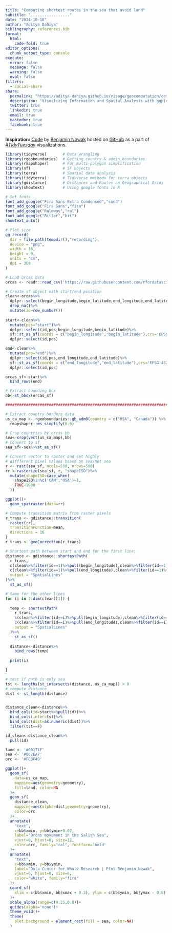 ```yaml
---
title: "Computing shortest routes in the sea that avoid land"
subtitle: "................."
date: "2024-10-18"
author: "Aditya Dahiya"
bibliography: references.bib
format:
  html:
    code-fold: true
editor_options: 
  chunk_output_type: console
execute: 
  error: false
  message: false
  warning: false
  eval: false
filters:
  - social-share
share:
  permalink: "https://aditya-dahiya.github.io/visage/geocomputation/computing_sea_routes.html"
  description: "Visualizing Information and Spatial Analysis with ggplot2 Extensions"
  twitter: true
  linkedin: true
  email: true
  mastodon: true
  facebook: true
---
```


**Inspiration:** [Code](https://raw.githubusercontent.com/BjnNowak/TidyTuesday/refs/heads/main/orcas.R) by [Benjamin Nowak](https://twitter.com/BjnNowak) hosted on [GitHub](https://github.com/BjnNowak) as a part of [*#TidyTuesday*](https://github.com/rfordatascience/tidytuesday/tree/master) visualizations.

```r
library(tidyverse)       # Data wrangling
library(rgeoboundaries)  # Getting country & admin boundaries.
library(rmapshaper)      # For multi-polygon simplification
library(sf)              # SF objects
library(terra)           # Spatial data analysis
library(tidyterra)       # Tidyverse methods for terra objects
library(gdistance)       # Distances and Routes on Geographical Grids
library(showtext)        # Using google fonts in R

# Set fonts
font_add_google("Fira Sans Extra Condensed","cond")
font_add_google("Fira Sans","fira")
font_add_google("Raleway","ral")
font_add_google("Bitter","bit")
showtext_auto()

# Plot size
gg_record(
  dir = file.path(tempdir(),"recording"), 
  device = "png", 
  width = 16, 
  height = 9, 
  units = "cm", 
  dpi = 300 
)

# Load orcas data
orcas <- readr::read_csv('https://raw.githubusercontent.com/rfordatascience/tidytuesday/master/data/2024/2024-10-15/orcas.csv')

# Create sf object with start/end position
clean<-orcas%>%
  dplyr::select(begin_longitude,begin_latitude,end_longitude,end_latitude)%>%
  drop_na()%>%
  mutate(id=row_number())
  
start<-clean%>%
  mutate(pos="start")%>%
  dplyr::select(id,pos,begin_longitude,begin_latitude)%>%
  sf::st_as_sf(coords = c("begin_longitude","begin_latitude"),crs='EPSG:4326')%>%
  dplyr::select(id,pos) 

end<-clean%>%
  mutate(pos="end")%>%
  dplyr::select(id,pos,end_longitude,end_latitude)%>%
  sf::st_as_sf(coords = c("end_longitude","end_latitude"),crs='EPSG:4326')%>%
  dplyr::select(id,pos)

orcas_sf<-start%>%
  bind_rows(end)

# Extract bounding box
bb<-st_bbox(orcas_sf)

#############################################################################

# Extract country borders data
us_ca_map <- rgeoboundaries::gb_adm0(country = c("USA", "Canada")) %>% 
  rmapshaper::ms_simplify(0.5)

# Crop countries by orcas bb
sea<-crop(vect(us_ca_map),bb)
# Convert to sf
sea_sf<-sea%>%st_as_sf()

# Convert vector to raster and set highly
# diffferent pixel values based on sea/not sea
r <- rast(sea_sf, ncols=500, nrows=500)
rr <-rasterize(sea_sf, r, "shapeISO")%>%
  mutate(shapeISO=case_when(
    shapeISO%in%c('CAN','USA')~1,
    TRUE~1000
  ))

ggplot()+
  geom_spatraster(data=rr)

# Compute transition matrix from raster pixels
r_trans <- gdistance::transition(
  raster(rr), 
  transitionFunction=mean, 
  directions = 16
)
r_trans <- geoCorrection(r_trans)

# Shortest path between start and end for the first line:
distance <- gdistance::shortestPath(
  r_trans, 
  c(clean%>%filter(id==1)%>%pull(begin_longitude),clean%>%filter(id==1)%>%pull(begin_latitude)), 
  c(clean%>%filter(id==1)%>%pull(end_longitude),clean%>%filter(id==1)%>%pull(end_latitude)), 
  output = "SpatialLines"
)%>%
  st_as_sf()

# Same for the other lines
for (i in 2:dim(clean)[1]) {
  
  temp <- shortestPath(
    r_trans, 
    c(clean%>%filter(id==i)%>%pull(begin_longitude),clean%>%filter(id==i)%>%pull(begin_latitude)), 
    c(clean%>%filter(id==i)%>%pull(end_longitude),clean%>%filter(id==i)%>%pull(end_latitude)), 
    output = "SpatialLines"
  )%>%
    st_as_sf()
  
  distance<-distance%>%
    bind_rows(temp)
  
  print(i)

}

# test if path is only sea
tst <- lengths(st_intersects(distance, us_ca_map)) > 0
# compute distance
dist <- st_length(distance)


distance_clean<-distance%>%
  bind_cols(id=start%>%pull(id))%>%
  bind_cols(inter=tst)%>%
  bind_cols(dist=as.numeric(dist))%>%
  filter(tst==F)

id_clean<-distance_clean%>%
  pull(id)

land <- '#00171F'
sea <- '#007EA7'
orc <- '#FCBF49'

ggplot()+
  geom_sf(
    data=us_ca_map,
    mapping=aes(geometry=geometry),
    fill=land, color=NA
  )+
  geom_sf(
    distance_clean,
    mapping=aes(alpha=dist,geometry=geometry),
    color=orc
  )+
  annotate(
    "text",
    x=bb$xmin, y=bb$ymin+0.07,
    label="Orcas movement in the Salish Sea",
    vjust=0, hjust=0, size=12,
    color=orc, family="ral", fontface='bold'
  )+
  annotate(
    "text",
    x=bb$xmin, y=bb$ymin,
    label="Data Center for Whale Research | Plot Benjamin Nowak",
    vjust=0, hjust=0, size=6,
    color="white", family="fira"
  )+
  coord_sf(
    xlim = c(bb$xmin, bb$xmax + 0.3), ylim = c(bb$ymin, bb$ymax - 0.8)
  )+
  scale_alpha(range=c(0.25,0.8))+
  guides(alpha='none')+
  theme_void()+
  theme(
    plot.background = element_rect(fill = sea, color=NA)
  )
```
